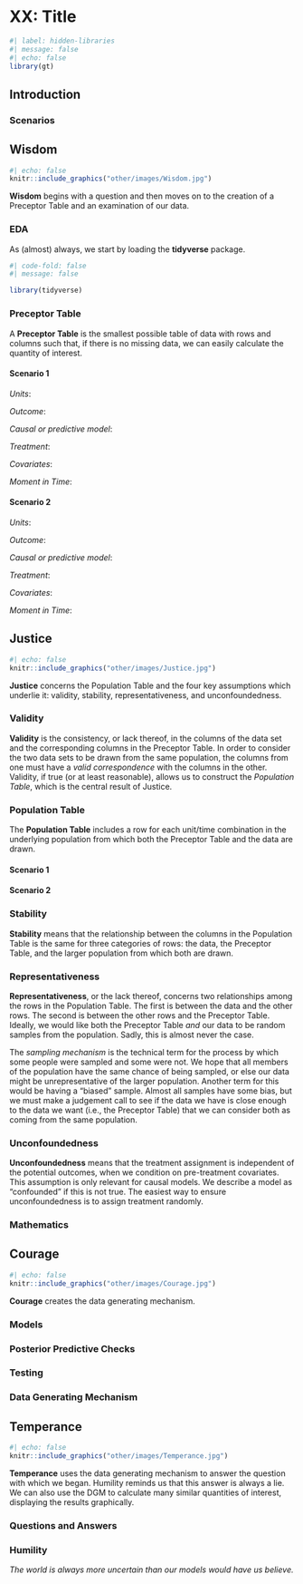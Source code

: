# XX: Title 

<!-- XX: The title is generally one word, referencing the main topic/data, like "Polls" or "Height". But more than one word is also fine, like "1992 Presidential Election". -->

<!-- XX: The purpose of this document is to serve as a template for the "normal" chapter in the Primer, which is more or less chapters 5 and higher. To use this, take this file, save it as `NN-subject.qmd`, where NN is a number, like "06", which indicates its approximate order in the book. Then, find all the XX-labeled comments, read them and delete them. -->

<!-- XX: Need to add the standard definitions below. In fact, we really need to centralize these definitions (as functions?) which could then be used here, in tutorials and so on. -->

<!-- XX: Here are some issues that I am still wrestling with:  -->

<!-- 1) Should we have one sentence, or one paragraph, definitions for the Cardinal Virtues? Probably both! We need a one sentence version which students might plausibly provide in the tutorials. But it would also be nice to have (short) one paragraph versions, like we do with Temperance below. -->

<!-- 2) Same one sentence versus one paragraph distinction applies to other terms, like validity below. -->


<!-- DK: Clarify sections without example. Ivy: Start with the tutorial. Expand off that tutorial, but creating more models, trying more variables and so on. -->


```r
#| label: hidden-libraries
#| message: false
#| echo: false
library(gt)
```

## Introduction

<!-- XX: Load all the packages which you will be using in the chapter and provide a bried discussion as to what we need them for. -->

### Scenarios

<!-- XX: There are always two scenarios, one requiring a predictive model and one a causal model. The order does not matter. Each scenario has a one sentence summary which is set out in its own paragraph and indented. That one sentence summary is followed by a paragraph with more detail. -->

## Wisdom

```r
#| echo: false
knitr::include_graphics("other/images/Wisdom.jpg")
```

**Wisdom** begins with a question and then moves on to the creation of a Preceptor Table and an examination of our data.


### EDA

<!-- XX: Always include a plot, either histogram or density, for the outcome variable.

Always include a plot with outcome on Y-axis and the key variable on the X-axis. -->

As (almost) always, we start by loading the **tidyverse** package.

```r
#| code-fold: false
#| message: false

library(tidyverse)
```

### Preceptor Table

A **Preceptor Table** is the smallest possible table of data with rows and columns such that, if there is no missing data, we can easily calculate the quantity of interest.

#### Scenario 1

*Units*: 

*Outcome*: 

*Causal or predictive model*: 

*Treatment*: 

*Covariates*: 

*Moment in Time*: 

<!-- XX: Insert Preceptor Table. -->


#### Scenario 2

*Units*: 

*Outcome*: 

*Causal or predictive model*: 

*Treatment*: 

*Covariates*: 

*Moment in Time*: 

<!-- XX: Insert Preceptor Table. -->

## Justice

```r
#| echo: false
knitr::include_graphics("other/images/Justice.jpg")
```

**Justice** concerns the Population Table and the four key assumptions which underlie it: validity, stability, representativeness, and unconfoundedness.

<!-- XX: Note that we need separate Population Tables for the two scenarios but not separate sections on the four assumptions. Often the same counter-examples will apply to both scenarios. And, even if we need different counter-examples, we keep the discussion within a single section. -->

### Validity

**Validity** is the consistency, or lack thereof, in the columns of the data set and the corresponding columns in the Preceptor Table. In order to consider the two data sets to be drawn from the same population, the columns from one must have a *valid correspondence* with the columns in the other. Validity, if true (or at least reasonable), allows us to construct the *Population Table*, which is the central result of Justice.



### Population Table

The **Population Table** includes a row for each unit/time combination in the underlying population from which both the Preceptor Table and the data are drawn.

#### Scenario 1

<!-- XX: Insert Poulation Table -->


#### Scenario 2

<!-- XX: Insert Poulation Table -->


### Stability

**Stability** means that the relationship between the columns in the Population Table is the same for three categories of rows: the data, the Preceptor Table, and the larger population from which both are drawn.

### Representativeness

**Representativeness**, or the lack thereof, concerns two relationships among the rows in the Population Table. The first is between the data and the other rows. The second is between the other rows and the Preceptor Table. Ideally, we would like both the Preceptor Table *and* our data to be random samples from the population. Sadly, this is almost never the case.

The *sampling mechanism* is the technical term for the process by which some people were sampled and some were not. We hope that all members of the population have the same chance of being sampled, or else our data might be unrepresentative of the larger population. Another term for this would be having a "biased" sample. Almost all samples have some bias, but we must make a judgement call to see if the data we have is close enough to the data we want (i.e., the Preceptor Table) that we can consider both as coming from the same population. 

### Unconfoundedness

**Unconfoundedness** means that the treatment assignment is independent of the potential outcomes, when we condition on pre-treatment covariates. This assumption is only relevant for causal models. We describe a model as "confounded" if this is not true. The easiest way to ensure unconfoundedness is to assign treatment randomly.

### Mathematics

## Courage

```r
#| echo: false
knitr::include_graphics("other/images/Courage.jpg")
```

**Courage** creates the data generating mechanism.


### Models

### Posterior Predictive Checks

### Testing

### Data Generating Mechanism

## Temperance

```r
#| echo: false
knitr::include_graphics("other/images/Temperance.jpg")
```

**Temperance** uses the data generating mechanism to answer the question with which we began. Humility reminds us that this answer is always a lie. We can also use the DGM to calculate many similar quantities of interest, displaying the results graphically.


### Questions and Answers

### Humility

*The world is always more uncertain than our models would have us believe.*
